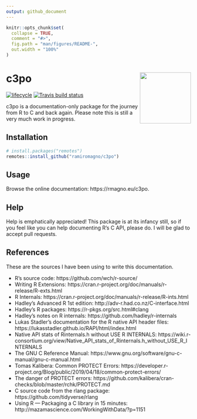 ```yaml
---
output: github_document
---
```


<!-- README.md is generated from README.Rmd. Please edit that file -->

```r
knitr::opts_chunk$set(
  collapse = TRUE,
  comment = "#>",
  fig.path = "man/figures/README-",
  out.width = "100%"
)
```

# c3po <img src='man/figures/logo.svg' align="right" height="139" />

<!-- badges: start -->
[![lifecycle](https://img.shields.io/badge/lifecycle-experimental-orange.svg)](https://www.tidyverse.org/lifecycle/#experimental)
[![Travis build status](https://travis-ci.com/ramiromagno/c3po.svg?branch=master)](https://travis-ci.com/ramiromagno/c3po)
<!-- badges: end -->

c3po is a documentation-only package for the journey from R to C and back again. Please note this is still a very much work in progress.

## Installation

``` r
# install.packages("remotes")
remotes::install_github("ramiromagno/c3po")
```

## Usage

Browse the online documentation: https://rmagno.eu/c3po.

## Help

Help is emphatically appreciated! This package is at its infancy still, so if you feel like you can help documenting R's C API, please do. I will be glad to accept pull requests.

## References

These are the sources I have been using to write this documentation.

- R's source code: https://github.com/wch/r-source/
- Writing R Extensions: https://cran.r-project.org/doc/manuals/r-release/R-exts.html
- R Internals: https://cran.r-project.org/doc/manuals/r-release/R-ints.html
- Hadley's Advanced R 1st edition: http://adv-r.had.co.nz/C-interface.html
- Hadley's R packages: https://r-pkgs.org/src.html#clang
- Hadley's notes on R internals: https://github.com/hadley/r-internals
- Lukas Stadler's documentation for the R native API header files: https://lukasstadler.github.io/RAPI/html/index.html
- Native API stats of Rinternals.h without USE R INTERNALS: https://wiki.r-consortium.org/view/Native_API_stats_of_Rinternals.h_without_USE_R_INTERNALS
- The GNU C Reference Manual: https://www.gnu.org/software/gnu-c-manual/gnu-c-manual.html
- Tomas Kalibera: Common PROTECT Errors: https://developer.r-project.org/Blog/public/2019/04/18/common-protect-errors/
- The danger of PROTECT errors: https://github.com/kalibera/cran-checks/blob/master/rchk/PROTECT.md
- C source code from the rlang package: https://github.com/tidyverse/rlang
- Using R — Packaging a C library in 15 minutes: http://mazamascience.com/WorkingWithData/?p=1151